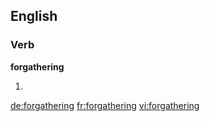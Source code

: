 ==English==

===Verb===
'''forgathering'''

# {{present participle of|forgather}}

[[de:forgathering]]
[[fr:forgathering]]
[[vi:forgathering]]